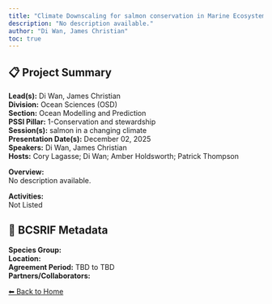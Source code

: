 ```yaml
---
title: "Climate Downscaling for salmon conservation in Marine Ecosystems"
description: "No description available."
author: "Di Wan, James Christian"
toc: true
---
```


## 📋 Project Summary

**Lead(s):** Di Wan, James Christian  
**Division:** Ocean Sciences (OSD)  
**Section:** Ocean Modelling and Prediction  
**PSSI Pillar:** 1-Conservation and stewardship  
**Session(s):** salmon in a changing climate  
**Presentation Date(s):** December 02, 2025  
**Speakers:** Di Wan, James Christian  
**Hosts:** Cory Lagasse; Di Wan; Amber Holdsworth; Patrick Thompson  

**Overview:**  
No description available.   

**Activities:**  
Not Listed

## 🧬 BCSRIF Metadata

**Species Group:**   
**Location:**   
**Agreement Period:** TBD to TBD  
**Partners/Collaborators:**   

[⬅ Back to Home](../index.qmd)
